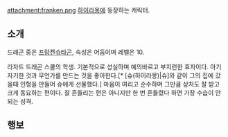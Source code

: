 attachment:franken.png
[[하이라몽]]에 등장하는 캐릭터.
== 소개 ==
드래곤 종은 [[드래곤빌리지2/드래곤/어둠속성#s-18|프랑켄슈타곤]], 속성은 어둠이며 레벨은 10.

라자드 드래곤 스쿨의 학생.
기본적으로 성실하며 예의바르고 부지런한 효자이다. 아기자기한 것과 무언가를 만드는 것을 좋아한다.[* [슈(하이라몽)|슈]와 같이 그의 집에 갔을때 인형을 만들어 슈에게 선물했다.]
마음이 여리고 순수하며 그만큼 상처도 잘 받고 크게 동요하는 편이다.  
잘 흔들리는 편은 아니지만 한 번 흔들렸다 하면 가장 수습이 안 되는 성격.
== 행보 ==
